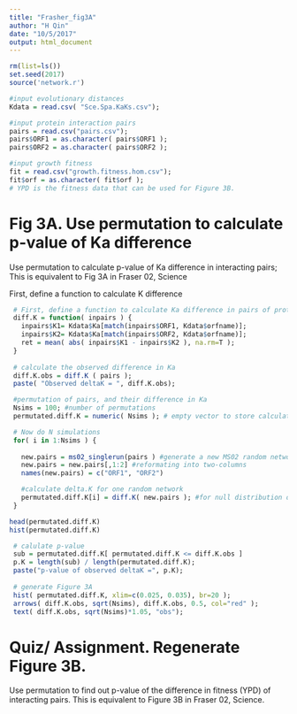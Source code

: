 ```yaml
---
title: "Frasher_fig3A"
author: "H Qin"
date: "10/5/2017"
output: html_document
---
```


```r
rm(list=ls())
set.seed(2017)
source('network.r')
```

```r
#input evolutionary distances
Kdata = read.csv( "Sce.Spa.KaKs.csv");

#input protein interaction pairs
pairs = read.csv("pairs.csv");
pairs$ORF1 = as.character( pairs$ORF1 );
pairs$ORF2 = as.character( pairs$ORF2 );

#input growth fitness
fit = read.csv("growth.fitness.hom.csv");
fit$orf = as.character( fit$orf ); 
# YPD is the fitness data that can be used for Figure 3B. 

```

# Fig 3A. Use permutation to calculate p-value of Ka difference
Use permutation to calculate p-value of Ka difference in interacting pairs;
This is equivalent to Fig 3A in Fraser 02, Science


First, define a function to calculate K difference
```r
 # First, define a function to calculate Ka difference in pairs of proteins
 diff.K = function( inpairs ) {
   inpairs$K1= Kdata$Ka[match(inpairs$ORF1, Kdata$orfname)];
   inpairs$K2= Kdata$Ka[match(inpairs$ORF2, Kdata$orfname)];
   ret = mean( abs( inpairs$K1 - inpairs$K2 ), na.rm=T );
 } 
 
 # calculate the observed difference in Ka
 diff.K.obs = diff.K ( pairs );
 paste( "Observed deltaK = ", diff.K.obs); 
```

```r

 #permutation of pairs, and their difference in Ka
 Nsims = 100; #number of permutations
 permutated.diff.K = numeric( Nsims ); # empty vector to store calculations

 # Now do N simulations
 for( i in 1:Nsims ) {
  
   new.pairs = ms02_singlerun(pairs ) #generate a new MS02 random network
   new.pairs = new.pairs[,1:2] #reformating into two-columns
   names(new.pairs) = c("ORF1", "ORF2")

   #calculate delta.K for one random network
   permutated.diff.K[i] = diff.K( new.pairs ); #for null distribution of deltaK
 }

head(permutated.diff.K)
hist(permutated.diff.K)

 # calulate p-value
 sub = permutated.diff.K[ permutated.diff.K <= diff.K.obs ]
 p.K = length(sub) / length(permutated.diff.K);
 paste("p-value of observed deltaK =", p.K);
  
 # generate Figure 3A
 hist( permutated.diff.K, xlim=c(0.025, 0.035), br=20 );
 arrows( diff.K.obs, sqrt(Nsims), diff.K.obs, 0.5, col="red" );
 text( diff.K.obs, sqrt(Nsims)*1.05, "obs");
```

# Quiz/ Assignment. Regenerate Figure 3B. 

Use permutation to find out p-value of the difference in fitness (YPD) of interacting pairs. This is equivalent to Figure 3B in Fraser 02, Science. 
